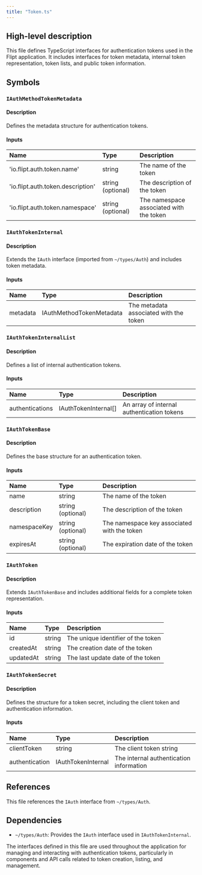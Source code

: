 ```yaml
---
title: "Token.ts"
---
```


## High-level description
This file defines TypeScript interfaces for authentication tokens used in the Flipt application. It includes interfaces for token metadata, internal token representation, token lists, and public token information.

## Symbols

### `IAuthMethodTokenMetadata`
#### Description
Defines the metadata structure for authentication tokens.

#### Inputs
| Name | Type | Description |
|:-----|:-----|:------------|
| 'io.flipt.auth.token.name' | string | The name of the token |
| 'io.flipt.auth.token.description' | string (optional) | The description of the token |
| 'io.flipt.auth.token.namespace' | string (optional) | The namespace associated with the token |

### `IAuthTokenInternal`
#### Description
Extends the `IAuth` interface (imported from `~/types/Auth`) and includes token metadata.

#### Inputs
| Name | Type | Description |
|:-----|:-----|:------------|
| metadata | IAuthMethodTokenMetadata | The metadata associated with the token |

### `IAuthTokenInternalList`
#### Description
Defines a list of internal authentication tokens.

#### Inputs
| Name | Type | Description |
|:-----|:-----|:------------|
| authentications | IAuthTokenInternal[] | An array of internal authentication tokens |

### `IAuthTokenBase`
#### Description
Defines the base structure for an authentication token.

#### Inputs
| Name | Type | Description |
|:-----|:-----|:------------|
| name | string | The name of the token |
| description | string (optional) | The description of the token |
| namespaceKey | string (optional) | The namespace key associated with the token |
| expiresAt | string (optional) | The expiration date of the token |

### `IAuthToken`
#### Description
Extends `IAuthTokenBase` and includes additional fields for a complete token representation.

#### Inputs
| Name | Type | Description |
|:-----|:-----|:------------|
| id | string | The unique identifier of the token |
| createdAt | string | The creation date of the token |
| updatedAt | string | The last update date of the token |

### `IAuthTokenSecret`
#### Description
Defines the structure for a token secret, including the client token and authentication information.

#### Inputs
| Name | Type | Description |
|:-----|:-----|:------------|
| clientToken | string | The client token string |
| authentication | IAuthTokenInternal | The internal authentication information |

## References
This file references the `IAuth` interface from `~/types/Auth`.

## Dependencies
- `~/types/Auth`: Provides the `IAuth` interface used in `IAuthTokenInternal`.

The interfaces defined in this file are used throughout the application for managing and interacting with authentication tokens, particularly in components and API calls related to token creation, listing, and management.